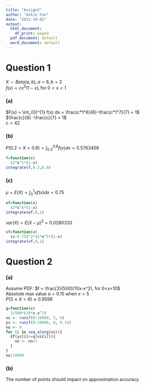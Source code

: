 ```yaml
---
title: "Assign2"
author: "Ankie Fan"
date: "2022-10-02"
output:
  html_document:
    df_print: paged
  pdf_document: default
  word_document: default
---
```

# Question 1
$X \sim Beta(a,b), a = 6, b = 2$  
$f(x) = cx^5(1-x), \text{for } 0<x<1$   

### (a)  
$F(x) = \int_{0}^{1} f(x) dx = \frac{c*1^6}{6}-\frac{c*1^7}{7} = 1$  
$\frac{c}{6} -\frac{c}{7} = 1$  
$c = 42$  

### (b)  
$P(0.2<X<0.8) = \int_{0.2}^{0.8} f(x) dx = 0.5763456$   
```r
f=function(x)
  42*x^5*(1-x)
integrate(f,0.2,0.8)
```

### (c)  
$\mu = E(X) = \int_{0}^{1} xf(x) dx = 0.75$  
```r
ef=function(x)
  42*x^6*(1-x)
integrate(ef,0,1)
```
$var(X) = E(X-\mu)^2 = 0.0280333$  
```r
vf=function(x)
  (x-0.75)^2*42*x^5*(1-x)
integrate(vf,0,1)
```
# Question 2
### (a)
Assume PDF: $f = \frac{3}{500}(10x-x^2), for 0<x<10$  
Absolute max value $a = 0.15$ when $x = 5$  
$P (3 \leq X < 6) \approx 0.9598$  

```r
g=function(x)
  3/500*(10*x-x^2)
xs <- runif(0:10000, 3, 6)
ys <- runif(0:10000, 0, 0.15)
no <- 0
for (i in seq_along(xs)){
  if(ys[i]<=g(xs[i])){
    no <- no+1
  }
}
no/10000
```
### (b)
The number of points should impact on approximation accuracy.
